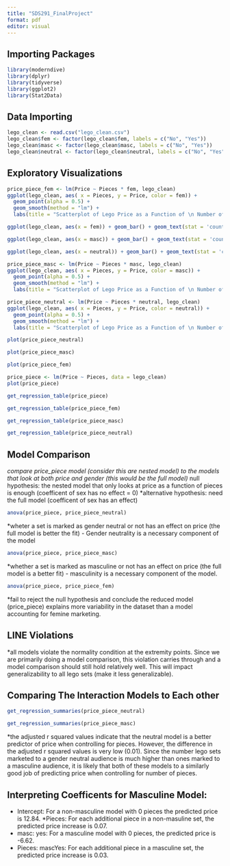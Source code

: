 ```yaml
---
title: "SDS291_FinalProject"
format: pdf
editor: visual
---
```


## Importing Packages

```r
library(moderndive)
library(dplyr)
library(tidyverse)
library(ggplot2)
library(Stat2Data)
```

## Data Importing

```r
lego_clean <- read.csv("lego_clean.csv")
lego_clean$fem <- factor(lego_clean$fem, labels = c("No", "Yes"))
lego_clean$masc <- factor(lego_clean$masc, labels = c("No", "Yes"))
lego_clean$neutral <- factor(lego_clean$neutral, labels = c("No", "Yes"))

```

## Exploratory Visualizations

```r
price_piece_fem <- lm(Price ~ Pieces * fem, lego_clean)
ggplot(lego_clean, aes( x = Pieces, y = Price, color = fem)) + 
  geom_point(alpha = 0.5) +
  geom_smooth(method = "lm") + 
  labs(title = "Scatterplot of Lego Price as a Function of \n Number of Pieces and Gender (Feminine or not)")
```

```r
ggplot(lego_clean, aes(x = fem)) + geom_bar() + geom_text(stat = 'count', aes(label=after_stat(count)), vjust = -0.5) + labs(title = "Counts of Feminine vs. Non-Feminine Marketed Lego Sets", x = "Feminine or Not", y = "Count")
```

```r
ggplot(lego_clean, aes(x = masc)) + geom_bar() + geom_text(stat = 'count', aes(label=after_stat(count)), vjust = -0.5) + labs(title = "Counts of Masculine vs. Non-Masculine Marketed Lego Sets", x = "Masculine or Not", y = "Count")
```

```r
ggplot(lego_clean, aes(x = neutral)) + geom_bar() + geom_text(stat = 'count', aes(label=after_stat(count)), vjust = -0.5) + labs(title = "Counts of Neutral vs. Non-Neutral  Marketed Lego Sets", x = "Neutral or Not", y = "Count")

```

```r
price_piece_masc <- lm(Price ~ Pieces * masc, lego_clean)
ggplot(lego_clean, aes( x = Pieces, y = Price, color = masc)) + 
  geom_point(alpha = 0.5) +
  geom_smooth(method = "lm") + 
  labs(title = "Scatterplot of Lego Price as a Function of \n Number of Pieces and Gender (Masculine or not)")
```

```r
price_piece_neutral <- lm(Price ~ Pieces * neutral, lego_clean)
ggplot(lego_clean, aes( x = Pieces, y = Price, color = neutral)) + 
  geom_point(alpha = 0.5) +
  geom_smooth(method = "lm") + 
  labs(title = "Scatterplot of Lego Price as a Function of \n Number of Pieces and Gender (Neutral or not)")
```

```r
plot(price_piece_neutral)
```

```r
plot(price_piece_masc)
```

```r
plot(price_piece_fem)
```

```r
price_piece <- lm(Price ~ Pieces, data = lego_clean)
plot(price_piece)
```

```r
get_regression_table(price_piece)
```

```r
get_regression_table(price_piece_fem)
```

```r
get_regression_table(price_piece_masc)
```

```r
get_regression_table(price_piece_neutral)
```

## Model Comparison

*compare price_piece model (consider this are nested model) to the models that look at both price and gender (this would be the full model)* null hypothesis: the nested model that only looks at price as a function of pieces is enough (coefficent of sex has no effect = 0) \*alternative hypothesis: need the full model (coefficent of sex has an effect)

```r
anova(price_piece, price_piece_neutral)
```

\*wheter a set is marked as gender neutral or not has an effect on price (the full model is better the fit) - Gender neutrality is a necessary component of the model

```r
anova(price_piece, price_piece_masc)
```

\*whether a set is marked as masculine or not has an effect on price (the full model is a better fit) - masculinity is a necessary component of the model.

```r
anova(price_piece, price_piece_fem)
```

\*fail to reject the null hypothesis and conclude the reduced model (price_piece) explains more variability in the dataset than a model accounting for femine marketing.

## LINE Violations

\*all models violate the normality condition at the extremity points. Since we are primarily doing a model comparison, this violation carries through and a model comparison should still hold relatively well. This will impact generalizability to all lego sets (make it less generalizable).

## Comparing The Interaction Models to Each other

```r
get_regression_summaries(price_piece_neutral)
```

```r
get_regression_summaries(price_piece_masc)
```

\*the adjusted r squared values indicate that the neutral model is a better predictor of price when controlling for pieces. However, the difference in the adjusted r squared values is very low (0.01). Since the number lego sets marketed to a gender neutral audience is much higher than ones marked to a masculine audience, it is likely that both of these models to a similarly good job of predicting price when controlling for number of pieces.

## Interpreting Coefficents for Masculine Model:

-   Intercept: For a non-masculine model with 0 pieces the predicted price is 12.84. \*Pieces: For each additional piece in a non-masuline set, the predicted price increase is 0.07.
-   masc: yes: For a masculine model with 0 pieces, the predicted price is -6.62.
-   Pieces: mascYes: For each additional piece in a masculine set, the predicted price increase is 0.03.
